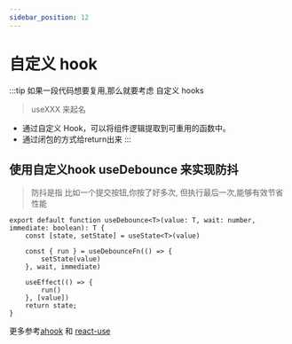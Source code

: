 ```yaml
---
sidebar_position: 12
---
```


# 自定义 hook

:::tip 如果一段代码想要复用,那么就要考虑 自定义 hooks
> useXXX 来起名
- 通过自定义 Hook，可以将组件逻辑提取到可重用的函数中。
- 通过闭包的方式给return出来
:::


## 使用自定义hook useDebounce 来实现防抖
> 防抖是指 比如一个提交按钮,你按了好多次, 但执行最后一次,能够有效节省性能

```tsx {2,4-6}
export default function useDebounce<T>(value: T, wait: number, immediate: boolean): T {
    const [state, setState] = useState<T>(value)

    const { run } = useDebounceFn(() => {
        setState(value)
    }, wait, immediate)

    useEffect(() => {
        run()
    }, [value])
    return state;
}
```

更多参考[ahook](https://ahooks.js.org/) 和 [react-use](https://streamich.github.io/react-use/?path=/story/components-usekey--demo)